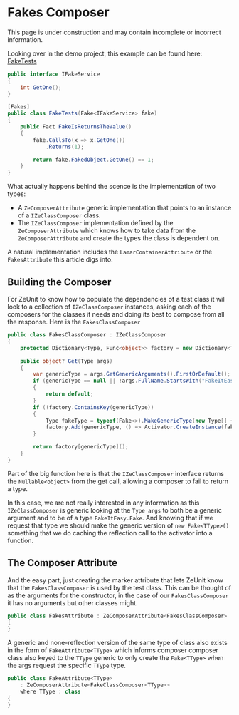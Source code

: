 
# Fakes Composer

<Warning title="Under Construction" >
    This page is under construction and may contain incomplete or incorrect information.
</Warning>

Looking over in the demo project, this example can be found here: <a href="https://github.com/bitcobblers/ZeUnit/blob/main/ZeUnit.Demo/Fakes/FakeTests.cs" target="_blank">FakeTests</a>

```csharp
public interface IFakeService
{
    int GetOne();
}

[Fakes]
public class FakeTests(Fake<IFakeService> fake) 
{       
    public Fact FakeIsReturnsTheValue()
    {
        fake.CallsTo(x => x.GetOne())
            .Returns(1);

        return fake.FakedObject.GetOne() == 1;
    }
}
```

What actually happens behind the scence is the implementation of two types:

- A `ZeComposerAttribute` generic implementation that points to an instance of a `IZeClassComposer` class.
- The `IZeClassComposer` implementation defined by the `ZeComposerAttribute` which knows how to take data from the `ZeComposerAttribute` and create the types the class is dependent on.

A natural implementation includes the `LamarContainerAttribute` or the `FakesAttribute` this article digs into.

## Building the Composer

For ZeUnit to know how to populate the dependencies of a test class it will look to a collection of `IZeClassComposer` instances, asking each of the composers for the classes it needs and doing its best to compose from all the response.  Here is the `FakesClassComposer`

```csharp
public class FakesClassComposer : IZeClassComposer    
{
    protected Dictionary<Type, Func<object>> factory = new Dictionary<Type, Func<object>>();

    public object? Get(Type args)
    {
        var genericType = args.GetGenericArguments().FirstOrDefault();
        if (genericType == null || !args.FullName.StartsWith("FakeItEasy.Fake"))
        {
            return default;
        }
        if (!factory.ContainsKey(genericType)) 
        {
            Type fakeType = typeof(Fake<>).MakeGenericType(new Type[] { genericType });
            factory.Add(genericType, () => Activator.CreateInstance(fakeType)!);            
        }        

        return factory[genericType]();
    }    
}
```

Part of the big function here is that the `IZeClassComposer` interface returns the `Nullable<object>` from the get call, allowing a composer to fail to return a type.

In this case, we are not really interested in any information as this `IZeClassComposer` is generic looking at the `Type args` to both be a generic argument and to be of a type `FakeItEasy.Fake`.  And knowing that if we request that type we should make the generic version of `new Fake<TType>()` something that we do caching the reflection call to the activator into a function.

## The Composer Attribute

And the easy part, just creating the marker attribute that lets ZeUnit know that the `FakesClassComposer` is used by the test class.  This can be thought of as the arguments for the constructor, in the case of our `FakesClassComposer` it has no arguments but other classes might.

```csharp
public class FakesAttribute : ZeComposerAttribute<FakesClassComposer> 
{
}
```

A generic and none-reflection version of the same type of class also exists in the form of `FakeAttribute<TType>` which informs composer composer class also keyed to the `TType` generic to only create the `Fake<TType>` when the args request the specific `TType` type.

```csharp
public class FakeAttribute<TType> 
    : ZeComposerAttribute<FakeClassComposer<TType>>
    where TType : class
{
}
```
